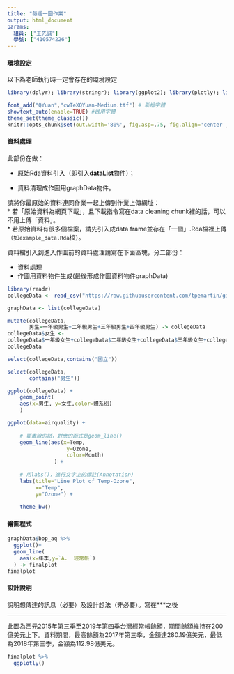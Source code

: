 ```yaml
---
title: "每週一圖作業"
output: html_document
params:
  組員: ["王先誠"]  
  學號: ["410574226"]
---
```


#### 環境設定

以下為老師執行時一定會存在的環境設定
```r
library(dplyr); library(stringr); library(ggplot2); library(plotly); library(lubridate); library(readr); library(tidyr); library(showtext)

font_add("QYuan","cwTeXQYuan-Medium.ttf") # 新增字體
showtext_auto(enable=TRUE) #啟用字體
theme_set(theme_classic())
knitr::opts_chunk$set(out.width='80%', fig.asp=.75, fig.align='center', fig.showtext=T)
```

#### 資料處理

此部份在做：

  * 原始Rda資料引入（即引入**dataList**物件）；
  
  * 資料清理成作圖用graphData物件。

請將你最原始的資料連同作業一起上傳到作業上傳網址：  
  * 若「原始資料為網頁下載」，且下載指令寫在data cleaning chunk裡的話，可以不用上傳「資料」。  
  * 若原始資料有很多個檔案，請先引入成data frame並存在「一個」.Rda檔裡上傳（如`example_data.Rda`檔）。  

資料檔引入到進入作圖前的資料處理請寫在下面區塊，分二部份：

  * 資料處理  
  * 作圖用資料物件生成(最後形成作圖資料物件graphData)
  
```r
library(readr)
collegeData <- read_csv("https://raw.githubusercontent.com/tpemartin/github-data/master/103_student.csv")

graphData <- list(collegeData)

mutate(collegeData,
       男生=一年級男生+二年級男生+三年級男生+四年級男生) -> collegeData 
collegeData$女生 <-
collegeData$一年級女生+collegeData$二年級女生+collegeData$三年級女生+collegeData$四年級女生 
collegeData

```

```r
select(collegeData,contains("國立"))

select(collegeData,
       contains("男生"))
```

```r

ggplot(collegeData) +
    geom_point(
    aes(x=男生, y=女生,color=體系別)
    )
```

```r
ggplot(data=airquality) +   
    
    # 要畫線的話，對應的函式是geom_line()
    geom_line(aes(x=Temp,  
                   y=Ozone,
                   color=Month) 
               ) +
    
    # 用labs()，進行文字上的標註(Annotation)
    labs(title="Line Plot of Temp-Ozone",
         x="Temp",
         y="Ozone") +
    
    theme_bw()
```

#### 繪圖程式

```r
graphData$bop_aq %>%
  ggplot()+
  geom_line(
    aes(x=年季,y=`A.  經常帳`)
  ) -> finalplot
finalplot
```

#### 設計說明
說明想傳達的訊息（必要）及設計想法（非必要）。寫在***之後

*** 

此圖為西元2015年第三季至2019年第四季台灣經常帳餘額，期間餘額維持在200億美元上下。資料期間，最高餘額為2017年第三季，金額達280.19億美元，最低為2018年第三季，金額為112.98億美元。

```r
finalplot %>%
  ggplotly()
```

